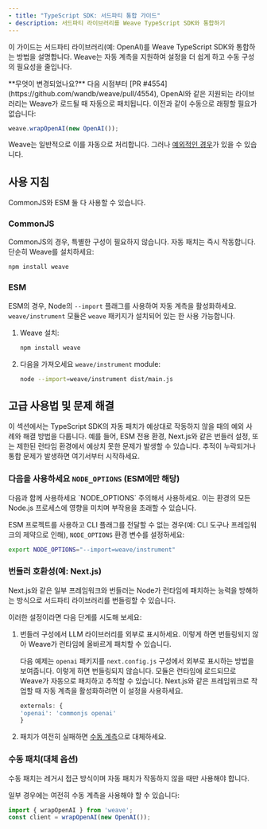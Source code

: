 ```yaml
---
- title: "TypeScript SDK: 서드파티 통합 가이드"
- description: 서드파티 라이브러리를 Weave TypeScript SDK와 통합하기
---
```


이 가이드는 서드파티 라이브러리(예: OpenAI)를 Weave TypeScript SDK와 통합하는 방법을 설명합니다. Weave는 자동 계측을 지원하여 설정을 더 쉽게 하고 수동 구성의 필요성을 줄입니다.

<Warning>
  **무엇이 변경되었나요?**
  다음 시점부터 [PR #4554](https://github.com/wandb/weave/pull/4554), OpenAI와 같은 지원되는 라이브러리는 Weave가 로드될 때 자동으로 패치됩니다. 이전과 같이 수동으로 래핑할 필요가 없습니다:

  ```ts
  weave.wrapOpenAI(new OpenAI());
  ```

  Weave는 일반적으로 이를 자동으로 처리합니다. 그러나 [예외적인 경우](#advanced-usage)가 있을 수 있습니다.
</Warning>

## 사용 지침

CommonJS와 ESM 둘 다 사용할 수 있습니다.

### CommonJS

CommonJS의 경우, 특별한 구성이 필요하지 않습니다. 자동 패치는 즉시 작동합니다. 단순히 Weave를 설치하세요:

```bash
npm install weave
```

### ESM

ESM의 경우, Node의 `--import` 플래그를 사용하여 자동 계측을 활성화하세요. `weave/instrument` 모듈은 `weave` 패키지가 설치되어 있는 한 사용 가능합니다.

1. Weave 설치:
   ```bash
   npm install weave
   ```
2. 다음을 가져오세요 `weave/instrument` module:
   ```bash
   node --import=weave/instrument dist/main.js
   ```

## 고급 사용법 및 문제 해결

이 섹션에서는 TypeScript SDK의 자동 패치가 예상대로 작동하지 않을 때의 예외 사례와 해결 방법을 다룹니다. 예를 들어, ESM 전용 환경, Next.js와 같은 번들러 설정, 또는 제한된 런타임 환경에서 예상치 못한 문제가 발생할 수 있습니다. 추적이 누락되거나 통합 문제가 발생하면 여기서부터 시작하세요.

### 다음을 사용하세요 `NODE_OPTIONS` (ESM에만 해당)

<Warning>
  다음과 함께 사용하세요 `NODE_OPTIONS` 주의해서 사용하세요. 이는 환경의 모든 Node.js 프로세스에 영향을 미치며 부작용을 초래할 수 있습니다.
</Warning>

ESM 프로젝트를 사용하고 CLI 플래그를 전달할 수 없는 경우(예: CLI 도구나 프레임워크의 제약으로 인해), `NODE_OPTIONS` 환경 변수를 설정하세요:

```bash
export NODE_OPTIONS="--import=weave/instrument"
```

### 번들러 호환성(예: Next.js)

Next.js와 같은 일부 프레임워크와 번들러는 Node가 런타임에 패치하는 능력을 방해하는 방식으로 서드파티 라이브러리를 번들링할 수 있습니다.

이러한 설정이라면 다음 단계를 시도해 보세요:

1. 번들러 구성에서 LLM 라이브러리를 외부로 표시하세요. 이렇게 하면 번들링되지 않아 Weave가 런타임에 올바르게 패치할 수 있습니다.

   다음 예제는 `openai` 패키지를 `next.config.js` 구성에서 외부로 표시하는 방법을 보여줍니다. 이렇게 하면 번들링되지 않습니다. 모듈은 런타임에 로드되므로 Weave가 자동으로 패치하고 추적할 수 있습니다. Next.js와 같은 프레임워크로 작업할 때 자동 계측을 활성화하려면 이 설정을 사용하세요.

   ```js
   externals: {
   'openai': 'commonjs openai'
   }
   ```

2. 패치가 여전히 실패하면 [수동 계측](#manual-patching-fallback-option)으로 대체하세요.

### 수동 패치(대체 옵션)

<Warning>
  수동 패치는 레거시 접근 방식이며 자동 패치가 작동하지 않을 때만 사용해야 합니다.
</Warning>

일부 경우에는 여전히 수동 계측을 사용해야 할 수 있습니다:

```ts
import { wrapOpenAI } from 'weave';
const client = wrapOpenAI(new OpenAI());
```
